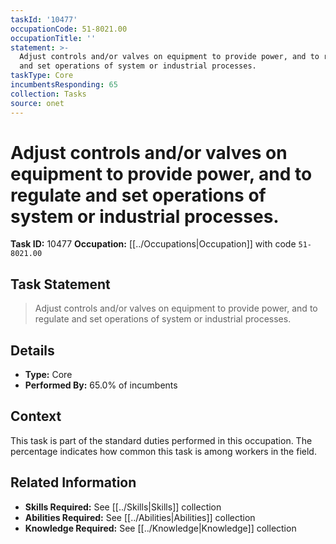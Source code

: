 ```yaml
---
taskId: '10477'
occupationCode: 51-8021.00
occupationTitle: ''
statement: >-
  Adjust controls and/or valves on equipment to provide power, and to regulate
  and set operations of system or industrial processes.
taskType: Core
incumbentsResponding: 65
collection: Tasks
source: onet
---
```

# Adjust controls and/or valves on equipment to provide power, and to regulate and set operations of system or industrial processes.

**Task ID:** 10477
**Occupation:** [[../Occupations|Occupation]] with code `51-8021.00`

## Task Statement

> Adjust controls and/or valves on equipment to provide power, and to regulate and set operations of system or industrial processes.

## Details

- **Type:** Core
- **Performed By:** 65.0% of incumbents

## Context

This task is part of the standard duties performed in this occupation. The percentage indicates how common this task is among workers in the field.

## Related Information

- **Skills Required:** See [[../Skills|Skills]] collection
- **Abilities Required:** See [[../Abilities|Abilities]] collection
- **Knowledge Required:** See [[../Knowledge|Knowledge]] collection
